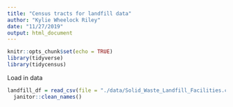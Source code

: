 ```yaml
---
title: "Census tracts for landfill data"
author: "Kylie Wheelock Riley"
date: "11/27/2019"
output: html_document
---
```


```r
knitr::opts_chunk$set(echo = TRUE)
library(tidyverse)
library(tidycensus)
```

Load in data 
```r
landfill_df = read_csv(file = "./data/Solid_Waste_Landfill_Facilities.csv") %>% 
  janitor::clean_names()
```

